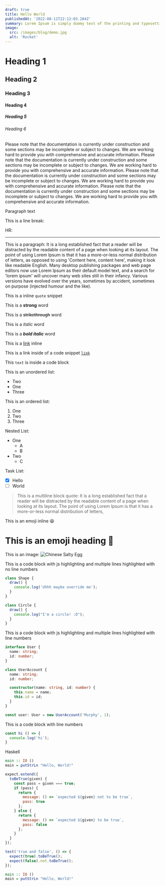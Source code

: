 ```yaml
---
draft: true
title: Hello World
publishedAt: '2022-08-11T22:12:03.284Z'
summary: Lorem Ipsum is simply dummy text of the printing and typesetting industry. Lorem Ipsum has been the industry's standard dummy text ever since the 1500s, when an unknown printer took a galley of type and scrambled it to make a type specimen book.
image:
  src: /images/blog/demo.jpg
  alt: 'Rocket'
---
```


# Heading 1

## Heading 2

### Heading 3

#### Heading 4

##### Heading 5

###### Heading 6

<Callout tag="info">
  Please note that the documentation is currently under construction and some sections may be incomplete or subject to
  changes. We are working hard to provide you with comprehensive and accurate information.
</Callout>

<Callout tag="success">
  Please note that the documentation is currently under construction and some sections may be incomplete or subject to
  changes. We are working hard to provide you with comprehensive and accurate information.
</Callout>

<Callout tag="warning">
  Please note that the documentation is currently under construction and some sections may be incomplete or subject to
  changes. We are working hard to provide you with comprehensive and accurate information.
</Callout>

<Callout tag="error">
  Please note that the documentation is currently under construction and some sections may be incomplete or subject to
  changes. We are working hard to provide you with comprehensive and accurate information.
</Callout>

Paragraph text

This is a line break:

HR:

---

This is a paragraph: It is a long established fact that a reader will be distracted by the readable content of a page when looking at its layout. The point of using Lorem Ipsum is that it has a more-or-less normal distribution of letters, as opposed to using 'Content here, content here', making it look like readable English. Many desktop publishing packages and web page editors now use Lorem Ipsum as their default model text, and a search for 'lorem ipsum' will uncover many web sites still in their infancy. Various versions have evolved over the years, sometimes by accident, sometimes on purpose (injected humour and the like).

This is a inline `quote` snippet

This is a **strong** word

This is a ~~strikethrough~~ word

This is a _italic_ word

This is a **_bold italic_** word

This is a [link](/#) inline

This is a link inside of a code snippet [`link`](/#)

This `text` is inside a code block

This is an unordered list:

- Two
- One
- Three

This is an ordered list:

1.  One
2.  Two
3.  Three

Nested List:

- One
  - A
  - B
- Two
  - C

Task List:

- [x] Hello
- [ ] World

> This is a multiline block quote:
> It is a long established fact that a reader will be distracted by the readable content of a page when looking at its layout.
> The point of using Lorem Ipsum is that it has a more-or-less normal distribution of letters,

This is an emoji inline 😆

# This is an emoji heading 🗿

This is an image:
![Chinese Salty Egg](/example.jpeg 'hello')

This is a code block with js highlighting and multiple lines highlighted with no line numbers

```js
class Shape {
  draw() {
    console.log('Uhhh maybe override me');
  }
}

class Circle {
  draw() {
    console.log("I'm a circle! :D");
  }
}
```

This is a code block with js highlighting and multiple lines highlighted with line numbers

```typescript /User/1,2
interface User {
  name: string;
  id: number;
}

class UserAccount {
  name: string;
  id: number;

  constructor(name: string, id: number) {
    this.name = name;
    this.id = id;
  }
}

const user: User = new UserAccount('Murphy', 1);
```

This is a code block with line numbers

```js {1,2} showLineNumbers
const hi () => {
  console.log('hi');
}
```

Haskell

```haskell showLineNumbers title="Demo.hs" caption="Caption"
main :: IO ()
main = putStrLn "Hello, World!"
```

```js showLineNumbers title="JS"
expect.extend({
  toBeTrue(given) {
    const pass = given === true;
    if (pass) {
      return {
        message: () => `expected ${given} not to be true`,
        pass: true
      };
    } else {
      return {
        message: () => `expected ${given} to be true`,
        pass: false
      };
    }
  }
});

test('true and false', () => {
  expect(true).toBeTrue();
  expect(false).not.toBeTrue();
});
```

```haskell showLineNumbers title="Demo.hs" caption="Caption"
main :: IO ()
main = putStrLn "Hello, World!"
```
